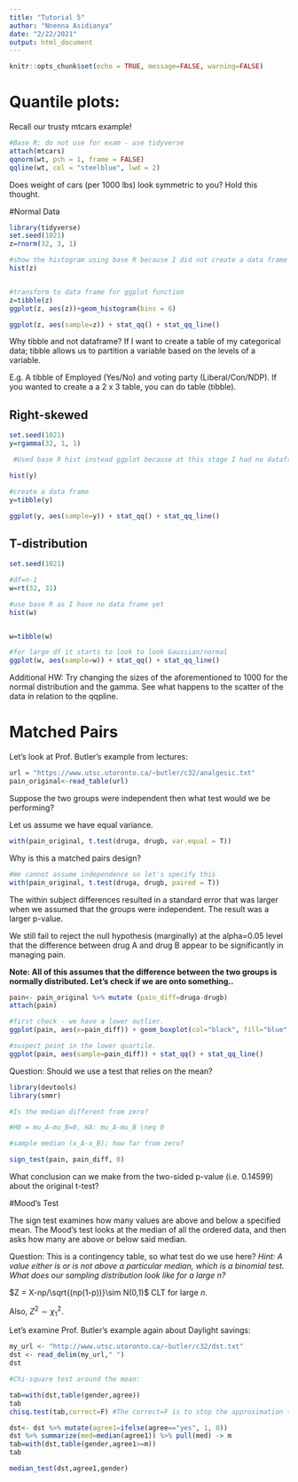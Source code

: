 ```yaml
---
title: "Tutorial 5"
author: "Nnenna Asidianya"
date: "2/22/2021"
output: html_document
---
```


```r
knitr::opts_chunk$set(echo = TRUE, message=FALSE, warning=FALSE)
```

# Quantile plots:

Recall our trusty mtcars example!

```r
#Base R; do not use for exam - use tidyverse
attach(mtcars)
qqnorm(wt, pch = 1, frame = FALSE)
qqline(wt, col = "steelblue", lwd = 2)
```

Does weight of cars (per 1000 lbs) look symmetric to you? Hold this thought.

#Normal Data

```r
library(tidyverse)
set.seed(1021)
z=rnorm(32, 3, 1)

#show the histogram using base R because I did not create a data frame
hist(z)


#transform to data frame for ggplot function
z=tibble(z)
ggplot(z, aes(z))+geom_histogram(bins = 6)

ggplot(z, aes(sample=z)) + stat_qq() + stat_qq_line()

``` 

Why tibble and not dataframe? If I want to create a table of my categorical data; tibble allows us to partition a variable based on the levels of a variable.

E.g. A tibble of Employed (Yes/No) and voting party (Liberal/Con/NDP). If you wanted to create a a 2 x 3 table, you can do table (tibble).

## Right-skewed

```r
set.seed(1021)
y=rgamma(32, 1, 1)

 #Used base R hist instead ggplot because at this stage I had no dataframe to give ggplot()

hist(y) 

#create a data frame
y=tibble(y)

ggplot(y, aes(sample=y)) + stat_qq() + stat_qq_line()
```


## T-distribution

```r
set.seed(1021)

#df=n-1
w=rt(32, 31)

#use base R as I have no data frame yet
hist(w)


w=tibble(w)

#for large df it starts to look to look Gaussian/normal
ggplot(w, aes(sample=w)) + stat_qq() + stat_qq_line()
```

Additional HW: Try changing the sizes of the aforementioned to 1000 for the normal distribution and the gamma. See what happens to the scatter of the data in relation to the qqpline. 


# Matched Pairs

Let's look at Prof. Butler's example from lectures:

```r
url = "https://www.utsc.utoronto.ca/~butler/c32/analgesic.txt"
pain_original<-read_table(url)
```

Suppose the two groups were independent then what test would we be performing?

Let us assume we have equal variance. 

```r
with(pain_original, t.test(druga, drugb, var.equal = T))
```

Why is this a matched pairs design?

```r
#We cannot assume independence so let's specify this
with(pain_original, t.test(druga, drugb, paired = T))
```

The within subject differences resulted in a standard error that was larger when we assumed that the groups were independent. The result was a larger p-value. 

We still fail to reject the null hypothesis (marginally) at the alpha=0.05 level that the difference between drug A and drug B appear to be significantly in managing pain.  

**Note: All of this assumes that the difference between the two groups is normally distributed. Let's check if we are onto something..**

```r
pain<- pain_original %>% mutate (pain_diff=druga-drugb)
attach(pain)

#first check - we have a lower outlier. 
ggplot(pain, aes(x=pain_diff)) + geom_boxplot(col="black", fill="blue", bins=6)+coord_flip()

#suspect point in the lower quartile. 
ggplot(pain, aes(sample=pain_diff)) + stat_qq() + stat_qq_line()
```
Question: Should we use a test that relies on the mean?

```r
library(devtools)
library(smmr)

#Is the median different from zero?

#H0 = mu_A-mu_B=0, HA: mu_A-mu_B \neq 0

#sample median (x_A-x_B); how far from zero?

sign_test(pain, pain_diff, 0)
```

What conclusion can we make from the two-sided p-value (i.e. 0.14599) about the original t-test?

#Mood's Test

The sign test examines how many values are above and below a specified mean. The Mood's test looks at the median of all the ordered data, and then asks how many are above or below said median. 

Question: This is a contingency table, so what test do we use here? *Hint: A value either is or is not above a particular median, which is a binomial test. What does our sampling distribution look like for a large n?*

$Z = X-np/\sqrt{(np(1-p))}\sim N(0,1)$ CLT for large $n$. 

Also, $Z^2 \sim \chi^2_1$. 

Let's examine Prof. Butler's example again about Daylight savings:

```r
my_url <- "http://www.utsc.utoronto.ca/~butler/c32/dst.txt"
dst <- read_delim(my_url," ")
dst

#Chi-square test around the mean:

tab=with(dst,table(gender,agree))
tab
chisq.test(tab,correct=F) #The correct=F is to stop the approximation they do based on low cell counts. 

dst<- dst %>% mutate(agree1=ifelse(agree=="yes", 1, 0))
dst %>% summarize(med=median(agree1)) %>% pull(med) -> m
tab=with(dst,table(gender,agree1>=m))
tab

median_test(dst,agree1,gender)




```



